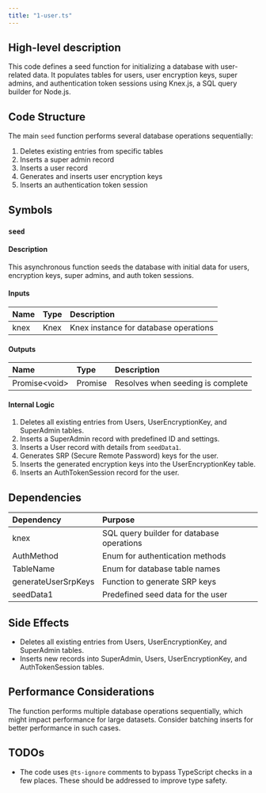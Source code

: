 ```yaml
---
title: "1-user.ts"
---
```


## High-level description
This code defines a seed function for initializing a database with user-related data. It populates tables for users, user encryption keys, super admins, and authentication token sessions using Knex.js, a SQL query builder for Node.js.

## Code Structure
The main `seed` function performs several database operations sequentially:
1. Deletes existing entries from specific tables
2. Inserts a super admin record
3. Inserts a user record
4. Generates and inserts user encryption keys
5. Inserts an authentication token session

## Symbols

### `seed`
#### Description
This asynchronous function seeds the database with initial data for users, encryption keys, super admins, and auth token sessions.

#### Inputs
| Name | Type | Description |
|:-----|:-----|:------------|
| knex | Knex | Knex instance for database operations |

#### Outputs
| Name | Type | Description |
|:-----|:-----|:------------|
| Promise&lt;void&gt; | Promise | Resolves when seeding is complete |

#### Internal Logic
1. Deletes all existing entries from Users, UserEncryptionKey, and SuperAdmin tables.
2. Inserts a SuperAdmin record with predefined ID and settings.
3. Inserts a User record with details from `seedData1`.
4. Generates SRP (Secure Remote Password) keys for the user.
5. Inserts the generated encryption keys into the UserEncryptionKey table.
6. Inserts an AuthTokenSession record for the user.

## Dependencies
| Dependency | Purpose |
|:-----------|:--------|
| knex | SQL query builder for database operations |
| AuthMethod | Enum for authentication methods |
| TableName | Enum for database table names |
| generateUserSrpKeys | Function to generate SRP keys |
| seedData1 | Predefined seed data for the user |

## Side Effects
- Deletes all existing entries from Users, UserEncryptionKey, and SuperAdmin tables.
- Inserts new records into SuperAdmin, Users, UserEncryptionKey, and AuthTokenSession tables.

## Performance Considerations
The function performs multiple database operations sequentially, which might impact performance for large datasets. Consider batching inserts for better performance in such cases.

## TODOs
- The code uses `@ts-ignore` comments to bypass TypeScript checks in a few places. These should be addressed to improve type safety.